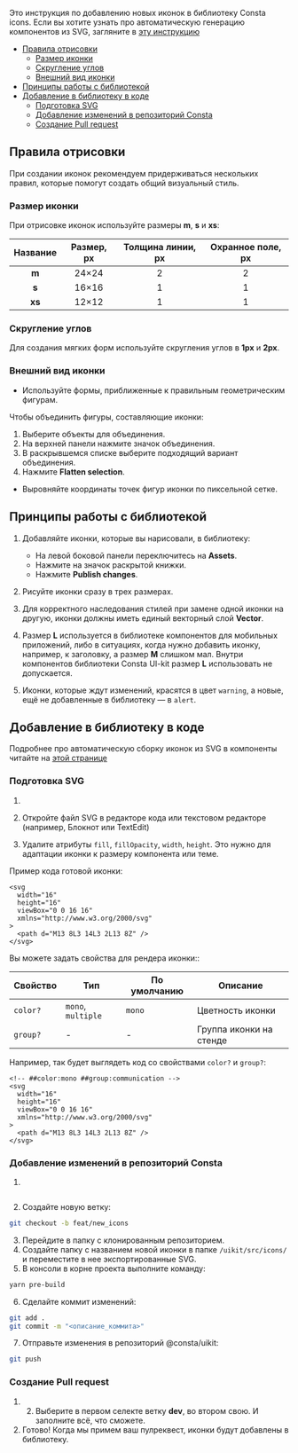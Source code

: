 
Это инструкция по добавлению новых иконок в библиотеку Consta icons. Если вы хотите узнать про автоматическую генерацию компонентов из SVG, загляните в [эту инструкцию](##LIBS.LIB.STAND.TAB/lib:portal/stand:contributers-addicons/tab:dev)

<MdxMenu>

- [Правила отрисовки](#правила-отрисовки)
  - [Размер иконки](#размер-иконки)
  - [Скругление углов](#скругление-углов)
  - [Внешний вид иконки](внешний-вид-иконки)
- [Принципы работы с библиотекой](#принципы-работы-с-библиотекой)
- [Добавление в библиотеку в коде](#добавление-в-библиотеку-в-коде)
  - [Подготовка SVG](#подготовка-SVG)
  - [Добавление изменений в репозиторий Consta](#добавление-изменений-в-репозиторий-consta)
  - [Создание Pull request](#создание-pull-request)

</MdxMenu>

## Правила отрисовки

При создании иконок рекомендуем придерживаться нескольких правил, которые помогут создать общий визуальный стиль.

### Размер иконки

При отрисовке иконок используйте размеры **m**, **s** и **xs**:

| Название | Размер, px | Толщина линии, px | Охранное поле, px |
| :------: | :--------: | :---------------: | :---------------: |
|  **m**   |   24×24    |         2         |         2         |
|  **s**   |   16×16    |         1         |         1         |
|  **xs**  |   12×12    |         1         |         1         |

<MdxImage src={Icon1} />

### Скругление углов

Для создания мягких форм используйте скругления углов в **1px** и **2px**.

<MdxImage src={Icon2} />

### Внешний вид иконки

- Используйте формы, приближенные к правильным геометрическим фигурам.

<MdxImage src={Icon3} />

Чтобы объединить фигуры, составляющие иконки:

1. Выберите объекты для объединения.
2. На верхней панели нажмите значок объединения.
3. В раскрывшемся списке выберите подходящий вариант объединения.
4. Нажмите **Flatten selection**.

- Выровняйте координаты точек фигур иконки по пиксельной сетке.

<MdxImage src={Icon5} />

## Принципы работы с библиотекой

1. Добавляйте иконки, которые вы нарисовали, в библиотеку:

   - На левой боковой панели переключитесь на **Assets**.
   - Нажмите на значок раскрытой книжки.
   - Нажмите **Publish changes**.

2. Рисуйте иконки сразу в трех размерах.
3. Для корректного наследования стилей при замене одной иконки на другую, иконки должны иметь единый векторный слой **Vector**.
4. Размер **L** используется в библиотеке компонентов для мобильных приложений, либо в ситуациях, когда нужно добавить иконку, например, к заголовку, а размер **M** слишком мал. Внутри компонентов библиотеки Consta UI-kit размер **L** использовать не допускается.
5. Иконки, которые ждут изменений, красятся в цвет `warning`, а новые, ещё не добавленные в библиотеку — в `alert`.

<MdxImage src={Icon6} />

## Добавление в библиотеку в коде

Подробнее про автоматическую сборку иконок из SVG в компоненты читайте на [этой странице](##LIBS.LIB.STAND.TAB/lib:portal/stand:contributers-addicons/tab:dev)

### Подготовка SVG

1.  <MdxImage src={Export} />

2.  Откройте файл SVG в редакторе кода или текстовом редакторе (например, Блокнот или TextEdit)
3.  Удалите атрибуты `fill`, `fillOpacity`, `width`, `height`. Это нужно для адаптации иконки к размеру компонента или теме.

Пример кода готовой иконки:

```tsx
<svg
  width="16"
  height="16"
  viewBox="0 0 16 16"
  xmlns="http://www.w3.org/2000/svg"
>
  <path d="M13 8L3 14L3 2L13 8Z" />
</svg>
```

Вы можете задать свойства для рендера иконки::

| Свойство | Тип                | По умолчанию | Описание                |
| -------- | ------------------ | ------------ | ----------------------- |
| `color?` | `mono`, `multiple` | `mono`       | Цветность иконки        |
| `group?` | -                  | -            | Группа иконки на стенде |

Например, так будет выглядеть код со свойствами `color?` и `group?`:

```tsx
<!-- ##color:mono ##group:communication -->
<svg
  width="16"
  height="16"
  viewBox="0 0 16 16"
  xmlns="http://www.w3.org/2000/svg"
>
  <path d="M13 8L3 14L3 2L13 8Z" />
</svg>
```

### Добавление изменений в репозиторий Consta

1.

```bash

```

2. Создайте новую ветку:

```bash
git checkout -b feat/new_icons
```

3. Перейдите в папку с клонированным репозиторием.
4. Создайте папку с названием новой иконки в папке `/uikit/src/icons/` и переместите в нее экспортированные SVG.
5. В консоли в корне проекта выполните команду:

```bash
yarn pre-build
```

6. Сделайте коммит изменений:

```bash
git add .
git commit -m "<описание_коммита>"
```

7. Отправьте изменения в репозиторий @consta/uikit:

```bash
git push
```

### Создание Pull request

1. 2. Выберите в первом селекте ветку **dev**, во втором свою. И заполните всё, что сможете.
2. Готово! Когда мы примем ваш пулреквест, иконки будут добавлены в библиотеку.
